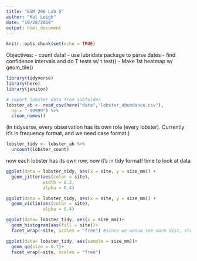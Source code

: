```yaml
---
title: "ESM 206 Lab 5"
author: "Kat Leigh"
date: "10/28/2019"
output: html_document
---
```


```r
knitr::opts_chunk$set(echo = TRUE)
```

Objectives:
- count data!
- use lubridate package to parse dates
- find confidence intervals and do T tests w/ t.test()
- Make 1st heatmap w/ geom_tile()

```r
library(tidyverse)
library(here)
library(janitor)
```

```r
# import lobster data from subfolder
lobster_ab <- read_csv(here("data","lobster_abundance.csv"), 
  na = "-99999") %>% 
  clean_names()
```

(in tidyverse, every observation has its own role (every lobster). Currently it's in frequency format, and we need case format.)
```r
lobster_tidy <- lobster_ab %>% 
  uncount(lobster_count)
```
now each lobster has its own row, now it's in tidy format!
time to look at data
```r
ggplot(data = lobster_tidy, aes(x = site, y = size_mm)) + 
  geom_jitter(aes(color = site),
              width = 0.2,
              alpha = 0.4)

ggplot(data = lobster_tidy, aes(x = site, y = size_mm)) + 
  geom_violin(aes(color = site),
              alpha = 0.4)

ggplot(data= lobster_tidy, aes(x = size_mm))+
  geom_histogram(aes(fill = site))+
  facet_wrap(~site, scales = "free") #since we wanna see norm dist, change the scales, but usually don't do this if you're comparing ACROSS groups

ggplot(data= lobster_tidy, aes(sample = size_mm))+
  geom_qq(size = 0.7)+
  facet_wrap(~site, scales = "free")
```

